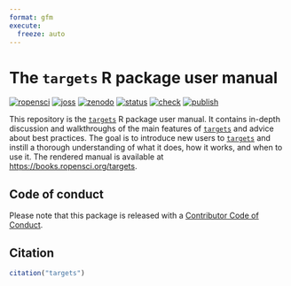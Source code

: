 ```yaml
---
format: gfm
execute:
  freeze: auto
---
```


# The `targets` R package user manual

[![ropensci](https://badges.ropensci.org/401_status.svg)](https://github.com/ropensci/software-review/issues/401)
[![joss](https://joss.theoj.org/papers/10.21105/joss.02959/status.svg)](https://doi.org/10.21105/joss.02959)
[![zenodo](https://zenodo.org/badge/273058618.svg)](https://zenodo.org/badge/latestdoi/273058618)
[![status](https://www.repostatus.org/badges/latest/active.svg)](https://www.repostatus.org/#active)
[![check](https://github.com/ropensci-books/targets/workflows/check/badge.svg)](https://github.com/ropensci-books/targets/actions?query=workflow%3Acheck)
[![publish](https://github.com/ropensci-books/targets/workflows/publish/badge.svg)](https://github.com/ropensci-books/targets/actions?query=workflow%3Apublish)

This repository is the [`targets`](https://github.com/ropensci/targets) R package user manual. It contains in-depth discussion and walkthroughs of the main features of [`targets`](https://github.com/ropensci/targets) and advice about best practices. The goal is to introduce new users to [`targets`](https://github.com/ropensci/targets) and instill a thorough understanding of what it does, how it works, and when to use it. The rendered manual is available at <https://books.ropensci.org/targets>.

## Code of conduct

Please note that this package is released with a [Contributor Code of Conduct](https://ropensci.org/code-of-conduct/).

## Citation

```r
citation("targets")
```
